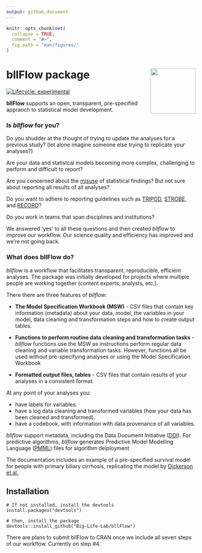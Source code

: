 ```yaml
---
output: github_document
---
```


```r
knitr::opts_chunk$set(
  collapse = TRUE,
  comment = "#>",
  fig.path = "man/figures/"
)
```
<!-- README.md is generated from README.Rmd. Please edit that file -->


# bllFlow package <img src="man/figures/pbl-sticker.png" align="right" alt="" width="120" />

[![Lifecycle: experimental](https://img.shields.io/badge/lifecycle-experimental-orange.svg)](https://www.tidyverse.org/lifecycle/#experimental)

**bllFlow** supports an open, transparent, pre-specified appraoch to statistical 
model development. 

### Is _bllflow_ for you?

Do you shudder at the thought of trying to update the analyses for a previous study? (let alone imagine someone else trying to replicate your analyses?)

Are your data and statistcal models becoming more complex, challenging to perform and difficult to report?

Are you concerned about the [misuse](https://www.nature.com/articles/d41586-019-00857-9) of statistical findings? But not sure about reporting all results of all analyses?

Do you want to adhere to reporting guidelines such as [TRIPOD](https://www.equator-network.org/2015/01/07/guidelines-for-reporting-multivariable-prediction-models-for-individual-prognosis-or-diagnosis-tripod-published/), [STROBE](http://www.equator-network.org/reporting-guidelines/strobe/), and [RECORD](http://www.equator-network.org/reporting-guidelines/record/)?

Do you work in teams that span disciplines and institutions?

We answered 'yes' to all these questions and then created _bllflow_ to improve our workflow. Our science quality and efficiency has improved and we're not going back.

### What does bllFlow do?
_bllflow_ is a workflow that facilitates transparent, reproducible, efficient analyses. The package was initially developed for projects where multiple people are working together (content experts, analysts, etc.). 

There there are three features of _bllflow_:

- **The Model Specification Workbook (MSW)** - CSV files that contain key information (metadata) about your data, model, the variables in your model, data cleaning and transformation steps and how to create output tables. 

- **Functions to perform routine data cleaning and transformation tasks** - _bllflow_ functions use the MSW as instructions perform regular data cleaning and variable transformation tasks. However, functions all  be used without pre-specifying analyses or using the Model Specification Workbook

- **Formatted output files, tables** - CSV files that contain results of your analyses in a consistent format. 

At any point of your analyses you:

- have labels for variables.
- have a log data cleaning and transformed variables (how your data has been cleaned and transformed).
- have a codebook, with information with data provenance of all variables.

_bllflow_ support metadata, including the Data Document Initiative ([DDI](https://ddialliance.org)). For predictive algorithms, _bllflow_ generates Predictive Model Modelling Language ([PMML](http://dmg.org/pmml/v4-3/GeneralStructure.html)) files for algorithm delployment

The documentation includes an example of a pre-specified survival model for people with primary biliary cirrhosis, replicating the model by 
[Dickerson et al.](https://www.ncbi.nlm.nih.gov/pubmed/2737595)  

## Installation
```
# If not installed, install the devtools
install.packages("devtools")

# then, install the package
devtools::install_github("Big-Life-Lab/bllFlow")
```
There are plans to submit bllFlow to CRAN once we include all seven steps of our 
workflow. Currently on step #4.